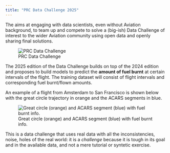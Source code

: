 ```yaml
---
title: "PRC Data Challenge 2025"
---
```


The \acr{PRC} aims at engaging with data scientists, even without
Aviation background, to team up and compete to solve a (big-ish) Data Challenge
of interest to the wider Aviation community using open data and openly sharing
final solutions.

![PRC Data Challenge](media/prc_dc25-01.jpg)

The 2025 edition of the \acr{PRC} Data Challenge builds on top of the 2024
edition and proposes to build \acr{ML} models to predict the **amount of fuel
burnt** at certain intervals of the flight.
The training dataset will consist of flight intervals and corresponding fuel
burnt/flown amounts.

An example of a flight from Amsterdam to San Francisco is shown below with 
the great  circle trajectory in [orange]{fg="white" bg="orange"} and the ACARS
segments in [blue]{fg="white" bg="blue"}.

![Great circle ([orange]{fg="white" bg="orange"}) and ACARS segment ([blue]{fg="white" bg="blue"}) with fuel burnt info.](media/nice_data.png)

This is a data challenge that uses real data with all the inconsistencies,
noise, holes of the real world: it is a *challenge* because it is tough 
in its goal and in the available data, and not a mere tutorial or syntetic
exercise.